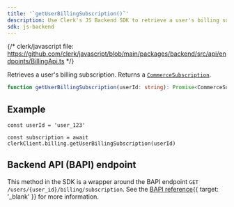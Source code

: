 ```yaml
---
title: '`getUserBillingSubscription()`'
description: Use Clerk's JS Backend SDK to retrieve a user's billing subscription.
sdk: js-backend
---
```


<Include src="_partials/billing/api-experimental" />

{/* clerk/javascript file: https://github.com/clerk/javascript/blob/main/packages/backend/src/api/endpoints/BillingApi.ts */}

Retrieves a user's billing subscription. Returns a [`CommerceSubscription`](/docs/references/backend/types/commerce-subscription).

```ts
function getUserBillingSubscription(userId: string): Promise<CommerceSubscription>
```

## Example

<Include src="_partials/backend/usage" />

```tsx
const userId = 'user_123'

const subscription = await clerkClient.billing.getUserBillingSubscription(userId)
```

## Backend API (BAPI) endpoint

This method in the SDK is a wrapper around the BAPI endpoint `GET /users/{user_id}/billing/subscription`. See the [BAPI reference](/docs/reference/backend-api/tag/billing/get/users/%7Buser_id%7D/billing/subscription){{ target: '_blank' }} for more information.
